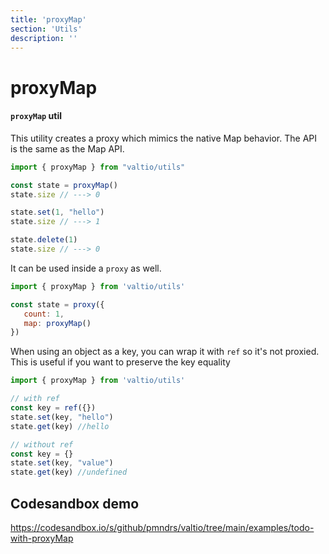 ```yaml
---
title: 'proxyMap'
section: 'Utils'
description: ''
---
```


# proxyMap

#### `proxyMap` util

This utility creates a proxy which mimics the native Map behavior. The API is the same as the Map API.

```js
import { proxyMap } from "valtio/utils"

const state = proxyMap()
state.size // ---> 0

state.set(1, "hello")
state.size // ---> 1

state.delete(1)
state.size // ---> 0
```

It can be used inside a `proxy` as well.

```js
import { proxyMap } from 'valtio/utils'

const state = proxy({
   count: 1,
   map: proxyMap()
})
```

When using an object as a key, you can wrap it with `ref` so it's not proxied. This is useful if you want to preserve the key equality

```js
import { proxyMap } from 'valtio/utils'

// with ref
const key = ref({})
state.set(key, "hello")
state.get(key) //hello

// without ref
const key = {}
state.set(key, "value")
state.get(key) //undefined
```

## Codesandbox demo

https://codesandbox.io/s/github/pmndrs/valtio/tree/main/examples/todo-with-proxyMap
